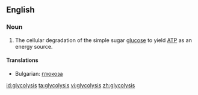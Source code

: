 ==English==

===Noun===
{{en-noun|-}}

# {{biology}} The cellular degradation of the simple sugar [[glucose]] to yield [[ATP]] as an energy source.

====Translations====

* Bulgarian: [[глюкоза]] {{f}}

[[id:glycolysis]]
[[ta:glycolysis]]
[[vi:glycolysis]]
[[zh:glycolysis]]